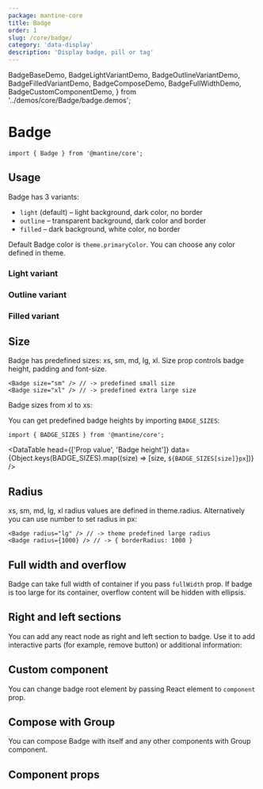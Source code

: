 ```yaml
---
package: mantine-core
title: Badge
order: 1
slug: /core/badge/
category: 'data-display'
description: 'Display badge, pill or tag'
---
```


  BadgeBaseDemo,
  BadgeLightVariantDemo,
  BadgeOutlineVariantDemo,
  BadgeFilledVariantDemo,
  BadgeComposeDemo,
  BadgeFullWidthDemo,
  BadgeCustomComponentDemo,
} from '../demos/core/Badge/badge.demos';

# Badge

<PageHeader
  source="mantine-core/src/Badge/Badge.tsx"
  docs="core/Badge.mdx"
  package="@mantine/core"
/>

```tsx
import { Badge } from '@mantine/core';
```

## Usage

Badge has 3 variants:

- `light` (default) – light background, dark color, no border
- `outline` – transparent background, dark color and border
- `filled` – dark background, white color, no border

Default Badge color is `theme.primaryColor`. You can choose any color defined in <GatsbyLink to="/pages/theming/">theme</GatsbyLink>.

<BadgeBaseDemo />

### Light variant

<BadgeLightVariantDemo />

### Outline variant

<BadgeOutlineVariantDemo />

### Filled variant

<BadgeFilledVariantDemo />

## Size

Badge has predefined sizes: xs, sm, md, lg, xl.
Size prop controls badge height, padding and font-size.

```tsx
<Badge size="sm" /> // -> predefined small size
<Badge size="xl" /> // -> predefined extra large size
```

Badge sizes from xl to xs:

<BadgeSizesDemo />

You can get predefined badge heights by importing `BADGE_SIZES`:

```tsx
import { BADGE_SIZES } from '@mantine/core';
```

<DataTable
  head={['Prop value', 'Badge height']}
  data={Object.keys(BADGE_SIZES).map((size) => [size, `${BADGE_SIZES[size]}px`])}
/>

## Radius

xs, sm, md, lg, xl radius values are defined in <GatsbyLink to="/pages/theming/">theme.radius</GatsbyLink>.
Alternatively you can use number to set radius in px:

```tsx
<Badge radius="lg" /> // -> theme predefined large radius
<Badge radius={1000} /> // -> { borderRadius: 1000 }
```

<BadgeRadiusDemo />

## Full width and overflow

Badge can take full width of container if you pass `fullWidth` prop.
If badge is too large for its container, overflow content will be hidden with ellipsis.

<BadgeFullWidthDemo />

## Right and left sections

You can add any react node as right and left section to badge.
Use it to add interactive parts (for example, remove button) or additional information:

<BadgeSectionsDemo />

## Custom component

You can change badge root element by passing React element to `component` prop.

<BadgeCustomComponentDemo />

## Compose with Group

You can compose Badge with itself and any other components with <GatsbyLink to="/core/group/">Group</GatsbyLink> component.

<BadgeComposeDemo />

## Component props

<PropsTable component="Badge" />
